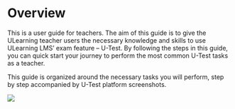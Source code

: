 # Overview

This is a user guide for teachers. The aim of this guide is to give the ULearning teacher users the necessary knowledge and skills to use ULearning LMS’ exam feature – U-Test. By following the steps in this guide, you can quick start your journey to perform the most common U-Test tasks as a teacher.

This guide is organized around the necessary tasks you will perform, step by step accompanied by U-Test platform screenshots.

![](/img/utest/overview01.png)